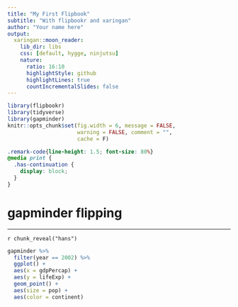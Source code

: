 ```yaml
---
title: "My First Flipbook"
subtitle: "With flipbookr and xaringan"
author: "Your name here"
output:
  xaringan::moon_reader:
    lib_dir: libs
    css: [default, hygge, ninjutsu]
    nature:
      ratio: 16:10
      highlightStyle: github
      highlightLines: true
      countIncrementalSlides: false
---
```



```r
library(flipbookr)
library(tidyverse)
library(gapminder)
knitr::opts_chunk$set(fig.width = 6, message = FALSE, 
                      warning = FALSE, comment = "", 
                      cache = F)
```


```css
.remark-code{line-height: 1.5; font-size: 80%}
@media print {
  .has-continuation {
    display: block;
  }
}
```

# gapminder flipping

---



`r chunk_reveal("hans")`

```r
gapminder %>% 
  filter(year == 2002) %>% 
  ggplot() +
  aes(x = gdpPercap) +
  aes(y = lifeExp) +
  geom_point() +
  aes(size = pop) +
  aes(color = continent)
```

